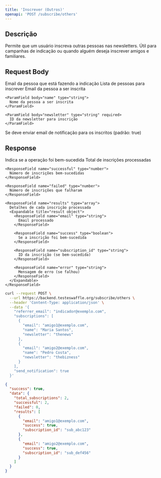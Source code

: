 ```yaml
---
title: 'Inscrever (Outros)'
openapi: 'POST /subscribe/others'
---
```


## Descrição

Permite que um usuário inscreva outras pessoas nas newsletters. Útil para campanhas de indicação ou quando alguém deseja inscrever amigos e familiares.

## Request Body

<ParamField body="referrer_email" type="string" required>
  Email da pessoa que está fazendo a indicação
</ParamField>

<ParamField body="subscriptions" type="array" required>
  Lista de pessoas para inscrever
  <Expandable title="subscription object">
    <ParamField body="email" type="string" required>
      Email da pessoa a ser inscrita
    </ParamField>
    
    <ParamField body="name" type="string">
      Nome da pessoa a ser inscrita
    </ParamField>
    
    <ParamField body="newsletter" type="string" required>
      ID da newsletter para inscrição
    </ParamField>
  </Expandable>
</ParamField>

<ParamField body="send_notification" type="boolean">
  Se deve enviar email de notificação para os inscritos (padrão: true)
</ParamField>

## Response

<ResponseField name="success" type="boolean">
  Indica se a operação foi bem-sucedida
</ResponseField>

<ResponseField name="data" type="object">
  <Expandable title="properties">
    <ResponseField name="total_subscriptions" type="number">
      Total de inscrições processadas
    </ResponseField>

    <ResponseField name="successful" type="number">
      Número de inscrições bem-sucedidas
    </ResponseField>

    <ResponseField name="failed" type="number">
      Número de inscrições que falharam
    </ResponseField>

    <ResponseField name="results" type="array">
      Detalhes de cada inscrição processada
      <Expandable title="result object">
        <ResponseField name="email" type="string">
          Email processado
        </ResponseField>
        
        <ResponseField name="success" type="boolean">
          Se a inscrição foi bem-sucedida
        </ResponseField>
        
        <ResponseField name="subscription_id" type="string">
          ID da inscrição (se bem-sucedida)
        </ResponseField>
        
        <ResponseField name="error" type="string">
          Mensagem de erro (se falhou)
        </ResponseField>
      </Expandable>
    </ResponseField>
  </Expandable>
</ResponseField>

<RequestExample>

```bash
curl --request POST \
  --url https://backend.testeswaffle.org/subscribe/others \
  --header 'Content-Type: application/json' \
  --data '{
    "referrer_email": "indicador@exemplo.com",
    "subscriptions": [
      {
        "email": "amigo1@exemplo.com",
        "name": "Maria Santos",
        "newsletter": "thenews"
      },
      {
        "email": "amigo2@exemplo.com",
        "name": "Pedro Costa",
        "newsletter": "thebizness"
      }
    ],
    "send_notification": true
  }'
```

</RequestExample>

<ResponseExample>

```json
{
  "success": true,
  "data": {
    "total_subscriptions": 2,
    "successful": 2,
    "failed": 0,
    "results": [
      {
        "email": "amigo1@exemplo.com",
        "success": true,
        "subscription_id": "sub_abc123"
      },
      {
        "email": "amigo2@exemplo.com",
        "success": true,
        "subscription_id": "sub_def456"
      }
    ]
  }
}
```

</ResponseExample>